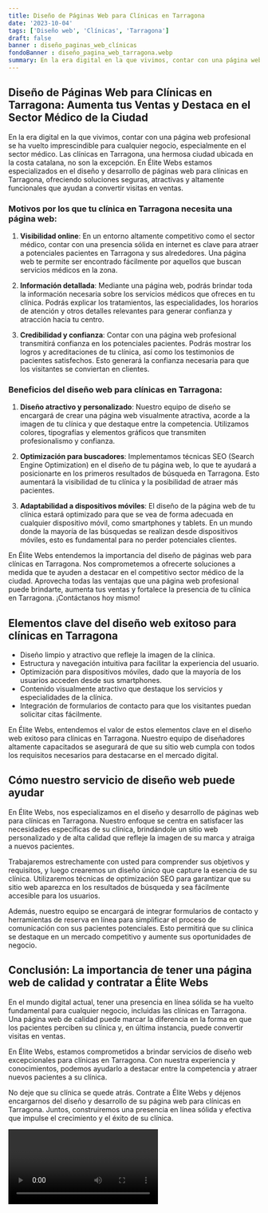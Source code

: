 ```yaml
---
title: Diseño de Páginas Web para Clínicas en Tarragona
date: '2023-10-04'
tags: ['Diseño web', 'Clínicas', 'Tarragona']
draft: false
banner : diseño_paginas_web_clínicas
fondoBanner : diseño_pagina_web_tarragona.webp
summary: En la era digital en la que vivimos, contar con una página web profesional se ha vuelto imprescindible para cualquier negocio, especialmente en el sector médico. Las clínicas en Tarragona, una hermosa ciudad ubicada en la costa catalana, no son la excepción. En Élite Webs estamos especializados en el diseño y desarrollo de páginas web para clínicas en Tarragona, ofreciendo soluciones seguras, atractivas y altamente funcionales que ayudan a convertir visitas en ventas.
---
```


## Diseño de Páginas Web para Clínicas en Tarragona: Aumenta tus Ventas y Destaca en el Sector Médico de la Ciudad

En la era digital en la que vivimos, contar con una página web profesional se ha vuelto imprescindible para cualquier negocio, especialmente en el sector médico. Las clínicas en Tarragona, una hermosa ciudad ubicada en la costa catalana, no son la excepción. En Élite Webs estamos especializados en el diseño y desarrollo de páginas web para clínicas en Tarragona, ofreciendo soluciones seguras, atractivas y altamente funcionales que ayudan a convertir visitas en ventas.

### Motivos por los que tu clínica en Tarragona necesita una página web:

1. **Visibilidad online**: En un entorno altamente competitivo como el sector médico, contar con una presencia sólida en internet es clave para atraer a potenciales pacientes en Tarragona y sus alrededores. Una página web te permite ser encontrado fácilmente por aquellos que buscan servicios médicos en la zona.

2. **Información detallada**: Mediante una página web, podrás brindar toda la información necesaria sobre los servicios médicos que ofreces en tu clínica. Podrás explicar los tratamientos, las especialidades, los horarios de atención y otros detalles relevantes para generar confianza y atracción hacia tu centro.

3. **Credibilidad y confianza**: Contar con una página web profesional transmitirá confianza en los potenciales pacientes. Podrás mostrar los logros y acreditaciones de tu clínica, así como los testimonios de pacientes satisfechos. Esto generará la confianza necesaria para que los visitantes se conviertan en clientes.

### Beneficios del diseño web para clínicas en Tarragona:

1. **Diseño atractivo y personalizado**: Nuestro equipo de diseño se encargará de crear una página web visualmente atractiva, acorde a la imagen de tu clínica y que destaque entre la competencia. Utilizamos colores, tipografías y elementos gráficos que transmiten profesionalismo y confianza.

2. **Optimización para buscadores**: Implementamos técnicas SEO (Search Engine Optimization) en el diseño de tu página web, lo que te ayudará a posicionarte en los primeros resultados de búsqueda en Tarragona. Esto aumentará la visibilidad de tu clínica y la posibilidad de atraer más pacientes.

3. **Adaptabilidad a dispositivos móviles**: El diseño de la página web de tu clínica estará optimizado para que se vea de forma adecuada en cualquier dispositivo móvil, como smartphones y tablets. En un mundo donde la mayoría de las búsquedas se realizan desde dispositivos móviles, esto es fundamental para no perder potenciales clientes.

En Élite Webs entendemos la importancia del diseño de páginas web para clínicas en Tarragona. Nos comprometemos a ofrecerte soluciones a medida que te ayuden a destacar en el competitivo sector médico de la ciudad. Aprovecha todas las ventajas que una página web profesional puede brindarte, aumenta tus ventas y fortalece la presencia de tu clínica en Tarragona. ¡Contáctanos hoy mismo!

<GifSeo />

<Cta />

## Elementos clave del diseño web exitoso para clínicas en Tarragona

- Diseño limpio y atractivo que refleje la imagen de la clínica.
- Estructura y navegación intuitiva para facilitar la experiencia del usuario.
- Optimización para dispositivos móviles, dado que la mayoría de los usuarios acceden desde sus smartphones.
- Contenido visualmente atractivo que destaque los servicios y especialidades de la clínica.
- Integración de formularios de contacto para que los visitantes puedan solicitar citas fácilmente.

En Élite Webs, entendemos el valor de estos elementos clave en el diseño web exitoso para clínicas en Tarragona. Nuestro equipo de diseñadores altamente capacitados se asegurará de que su sitio web cumpla con todos los requisitos necesarios para destacarse en el mercado digital.

## Cómo nuestro servicio de diseño web puede ayudar

En Élite Webs, nos especializamos en el diseño y desarrollo de páginas web para clínicas en Tarragona. Nuestro enfoque se centra en satisfacer las necesidades específicas de su clínica, brindándole un sitio web personalizado y de alta calidad que refleje la imagen de su marca y atraiga a nuevos pacientes.

Trabajaremos estrechamente con usted para comprender sus objetivos y requisitos, y luego crearemos un diseño único que capture la esencia de su clínica. Utilizaremos técnicas de optimización SEO para garantizar que su sitio web aparezca en los resultados de búsqueda y sea fácilmente accesible para los usuarios.

Además, nuestro equipo se encargará de integrar formularios de contacto y herramientas de reserva en línea para simplificar el proceso de comunicación con sus pacientes potenciales. Esto permitirá que su clínica se destaque en un mercado competitivo y aumente sus oportunidades de negocio.

## Conclusión: La importancia de tener una página web de calidad y contratar a Élite Webs

En el mundo digital actual, tener una presencia en línea sólida se ha vuelto fundamental para cualquier negocio, incluidas las clínicas en Tarragona. Una página web de calidad puede marcar la diferencia en la forma en que los pacientes perciben su clínica y, en última instancia, puede convertir visitas en ventas.

En Élite Webs, estamos comprometidos a brindar servicios de diseño web excepcionales para clínicas en Tarragona. Con nuestra experiencia y conocimientos, podemos ayudarlo a destacar entre la competencia y atraer nuevos pacientes a su clínica.

No deje que su clínica se quede atrás. Contrate a Élite Webs y déjenos encargarnos del diseño y desarrollo de su página web para clínicas en Tarragona. Juntos, construiremos una presencia en línea sólida y efectiva que impulse el crecimiento y el éxito de su clínica.

<Video />

<CtaBot job='Clínicas' city='Tarragona'/>

<Gmaps query='Tarragona+españa+maps' />